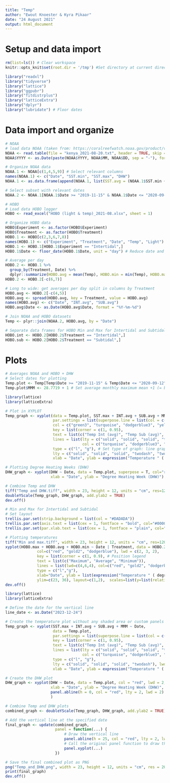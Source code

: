 ```yaml
---
title: "Temp"
author: "Ewout Knoester & Kyra Pikaar" 
date: "24 August 2021"
output: html_document
---
```


# Setup and data import
```r

rm(list=ls()) # Clear workspace
knitr::opts_knit$set(root.dir = '/tmp') #Set directory at current directory for all subsequent chunks

library("readxl")
library("tidyverse")
library("lattice")
library("ggpubr")
library("fitdistrplus")
library("latticeExtra")
library("dplyr")
library("lubridate") # Floor dates
```

<!-- 
Data info:
NOAA data is average Sea Surface Temperature of Kenyan coast as measured by satellite imagery
HOBO loggers were attached to PPR frame of 1 intertidal and 1 subtidal structure
HOBO interval for Intertidal experiment was every 10 minutes from 2020-03-18 till 2020-04-11
HOBO interval for Intertidal experiment was every 1 hour from 2020-04-21 till 2020-09-12
Light was logged by HOBO, but loggers weren't regularly cleaned and got overgrown by fouling within days
-->

# Data import and organize
```r

# NOAA
# load data NOAA (taken from: https://coralreefwatch.noaa.gov/product/vs/data/kenya.txt)
NOAA <- read.table(file = "kenya_2021-08-20.txt", header = TRUE, skip = 21, sep = "")
NOAA$YYYY <- as.Date(paste(NOAA$YYYY, NOAA$MM, NOAA$DD, sep = "-"), format = "%Y-%m-%d") # Merge date to 1 column

# Organize NOAA data
NOAA.1 <- NOAA[c(1,4,5,9)] # Select relevant columns
names(NOAA.1) <- c("Date", "SST.min", "SST.max", "DHW")
NOAA.1 <- as.data.frame(append(NOAA.1, list(SST.avg = (NOAA.1$SST.min + NOAA.1$SST.max)/2), after = 3))

# Select subset with relevant dates
NOAA.2 <- NOAA.1[NOAA.1$Date >= "2019-11-15" & NOAA.1$Date <= "2020-09-12", ]

# HOBO
# Load data HOBO logger
HOBO <- read_excel("HOBO (light & temp)_2021-08.xlsx", sheet = 1)

# Organize HOBO data
HOBO$Experiment <- as.factor(HOBO$Experiment)
HOBO$Treatment <- as.factor(HOBO$Treatment)
HOBO.1 <- HOBO[c(2,3,6,7,8)]
names(HOBO.1) <- c("Experiment", "Treatment", "Date", "Temp", "Light")
HOBO.1 <- HOBO.1[HOBO.1$Experiment == "Intertidal",]
HOBO.1$Date <- floor_date(HOBO.1$Date, unit = "day") # Reduce date and time to date (day) only for selection

# Average per day
HOBO.2 <- HOBO.1 %>%
  group_by(Treatment, Date) %>%
  dplyr::summarize(HOBO.avg = mean(Temp), HOBO.min = min(Temp), HOBO.max = max(Temp), Light = mean(Light), Experiment = Experiment[1])
HOBO.2 <- HOBO.2[-c(6,7)]

# Long to wide: get averages per day split in columns by Treatment
HOBO.avg <- HOBO.2[-c(4,5)]
HOBO.avg <- spread(HOBO.avg, key = Treatment, value = HOBO.avg)
names(HOBO.avg) <- c("Date", "INT.avg", "SUB.avg")
HOBO.avg$Date <- as.Date(HOBO.avg$Date, format = "%Y-%m-%d")

# Join NOAA and HOBO datasets
Temp <- plyr::join(NOAA.2, HOBO.avg, by = "Date")

# Separate data frames for HOBO Min and Max for Intertidal and Subtidal
HOBO.int <- HOBO.2[HOBO.2$Treatment == "Intertidal",]
HOBO.sub <- HOBO.2[HOBO.2$Treatment == "Subtidal",]

```

# Plots
```r

# Averages NOAA and HOBO + DHW
# Select dates for plotting
Temp.plot <- Temp[Temp$Date >= "2019-11-15" & Temp$Date <= "2020-09-12", ]
Temp.plot$MMM <- 28.7719 + 1 # Set average monthly maximum mean +1 (= bleaching threshold)

library(lattice)
library(latticeExtra)

# Plot in XYPLOT
Temp_graph <- xyplot(data = Temp.plot, SST.max + INT.avg + SUB.avg + MMM ~ Date, 
                     par.settings = list(superpose.line = list(col = c("black", "red"))),
                     col = c("green3", "turquoise", "dodgerblue3", "yellow", "red"),
                     key = list(corner = c(1, 0.95),
                     text = list(c("Temp Int (avg)", "Temp Sub (avg)", "Temp NOAA (max)", "Temp MMM + 1", "DHW")),
                     lines = list(lty = c("solid", "solid", "solid", "twodash", "twodash"), lwd = 3,
                                  col = c("turquoise", "dodgerblue3", "green3", "yellow", "red"))),
                     type = c("l", "g"), # Set type of graph: line graph
                     lty = c("solid", "solid", "solid", "twodash", "twodash"), lwd = c(2, 2.5, 2.5),
                     xlab = "Date", ylab = expression("Temperature " ( degree~C)))

# Plotting Degree Heating Weeks (DHW)
DHW_graph <- xyplot(DHW ~ Date, data = Temp.plot, superpose = T, col="red", lwd = 2, type = "l", lty = 5,
                    xlab = "Date", ylab = "Degree Heating Week (DHW)")

# Combine Temp and DHW
tiff("Temp and DHW.tiff", width = 23, height = 12, units = "cm", res=1200, compression = "lzw")
doubleYScale(Temp_graph, DHW_graph, add.ylab2 = TRUE)
dev.off()

# Min and Max for Intertidal and Subtidal
# Set layout
trellis.par.set(strip.background = list(col = "#DADADA"))
trellis.par.set(axis.text = list(cex = 1, fontface = "bold", col="#000000"))
trellis.par.set(par.xlab.text = list(cex = 1, fontface = "plain", col="#000000"))

# Plotting temperatures
tiff("Min and max.tiff", width = 23, height = 12, units = "cm", res=1200, compression = "lzw")
xyplot(HOBO.max + HOBO.avg + HOBO.min ~ Date | Treatment, data = HOBO.2,
              col=c("red", "gold2", "dodgerblue"), lwd = c(2, 3, 2), 
              key = list(corner = c(1, 0.9), # Position legend
              text = list(c("Maximum", "Average", "Minimum")),
              lines = list(lwd=c(4,6,4), col=c("red", "gold2", "dodgerblue"))),
              type = c("l","g"), 
              xlab="Date", ylab = list(expression("Temperature " ( degree~C)), cex = 1),
              ylim=c(23, 36), layout=c(1,2),  scales=list(y=list(relation="free")))
dev.off()

```

```r

library(lattice)
library(latticeExtra)

# Define the date for the vertical line
line_date <- as.Date("2023-12-24")

# Create the temperature plot without any shaded area or custom panels
Temp_graph <- xyplot(SST.max + INT.avg + SUB.avg + MMM ~ Date, 
                     data = Temp.plot, 
                     par.settings = list(superpose.line = list(col = c("green3", "turquoise", "dodgerblue3", "yellow"))),
                     key = list(corner = c(1, 0.95),
                     text = list(c("Temp Int (avg)", "Temp Sub (avg)", "Temp NOAA (max)", "Temp MMM + 1")),
                     lines = list(lty = c("solid", "solid", "solid", "twodash"), lwd = 3,
                                  col = c("turquoise", "dodgerblue3", "green3", "yellow"))),
                     type = c("l", "g"), 
                     lty = c("solid", "solid", "solid", "twodash"), lwd = c(2, 2.5, 2.5),
                     xlab = "Date", ylab = expression("Temperature " ( degree~C)))

# Create the DHW plot
DHW_graph <- xyplot(DHW ~ Date, data = Temp.plot, col = "red", lwd = 2, type = "l", lty = 5,
                    xlab = "Date", ylab = "Degree Heating Week (DHW)",
                    panel.abline(h = 0, col = "red", lty = 2, lwd = 2)
                    )

# Combine Temp and DHW plots
combined_graph <- doubleYScale(Temp_graph, DHW_graph, add.ylab2 = TRUE)

# Add the vertical line at the specified date
final_graph <- update(combined_graph,
                      panel = function(...) {
                          # Draw the vertical line
                          panel.abline(h = 25, col = "red", lty = 2, lwd = 2)
                          # Call the original panel function to draw the plot
                          panel.xyplot(...)
                      })

# Save the final combined plot as PNG
png("Temp_and_DHW.png", width = 23, height = 12, units = "cm", res = 200)
print(final_graph)
dev.off()


```

